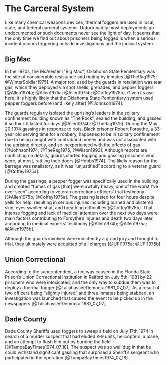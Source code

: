 # The Carceral System {-}

Like many chemical weapons devices, thermal foggers are used in local, state, and federal carceral systems. 
Unfortunately most deployments go undocumented or such documents never see the light of day. 
It seems that the only time we find out about prisoners being fogged is when a serious incident occurs triggering outside investigations and the judicial system.


## Big Mac {-}

In the 1970s, the McAlester ("Big Mac") Oklahoma State Penitentiary was the site of considerable resistance and rioting by inmates [@TheRag1975; @WinterSoldier1975].
A major tool used by the guards in retaliation was tear gas, which they deployed via shot shells, grenades, and pepper foggers [@Allen1974a; @Allen1975a; @Allen1975b; @Coffey1975b].
Given its use here, it is highly likely that the Oklahoma State Penitentiary system used pepper foggers before (and likely after) [@Johnson1974].

The guards regularly isolated the uprising's leaders in the solitary confinement building known as "The Rock", sealed the building, and gassed it so thick it lasted for days [@Allen1974b; @TheRag1975].
During the May 20 1974 gassings in response to riots, Black prisoner Robert Forsythe, a 33-year old serving time for a robbery, happened to be in solitary confinement due to being caught with contraband money and was not associated with the uprising directly, and so inexperienced with the effects of gas [@Johnson1974; @TheRag1975; @Wilson1993].
Although reports are conflicting on details, guards started fogging and gassing prisoners who were, at most, rattling their doors [@Hobbs1974].
The likely reason for the barrage was retaliatory, as it was "unjustified" according to a veteran guard [@Coffey1975a].

During the gassings, a pepper fogger was specifically used in the building and created "fumes of gas [that] were awfully heavy, one of the worst I've ever seen" according to veteran corrections officers' trial testimony [@Allen1975b; @Coffey1975a].
The gassing lasted for four hours despite yells for help, resulting in serious injuries including burned and blistered skin, eyes swollen shut, and breathing difficulties [@Coffey1975b]. 
That intense fogging and lack of medical attention over the next two days were main factors contributing to Forsythe's injuries and death two days later, according to medical experts' testimony [@Allen1974b; @Allen1975a; @Allen1975b].

Although the guards involved were indicted by a grand jury and brought to trial, they ultimately were acquitted of all charges [@UPI1975a; @UPI1975b].



## Union Correctional {-}

According to the superintendent, a riot was caused in the Florida State Prison's Union Correctional Institution in Raiford on July 5th, 1981 by 22 prisoners who were intoxicated, and the only way to subdue them was to deploy a thermal fogger [@TallahasseeDemocrat1981_07_07].
As a result of two officers being "slightly injured" and three inmates being stabbed, an investigation was launched that caused the event to be picked up in the newspapers [@TallahasseeDemocrat1981_07_07].


## Dade County {-}
 
Dade County Sheriffs used foggers to sweep a field on July 17th 1974 in search of a murder suspect that had eluded K-9 units, helicopters, a plane, and an attempt to flush him out by burning the field [@TampaBayTimes1974_07_18]. 
The suspect was so well dug in that he could withstand significant gassing that surprised a Sheriff's sergeant who participated in the operation [@TampaBayTimes1974_07_18].

